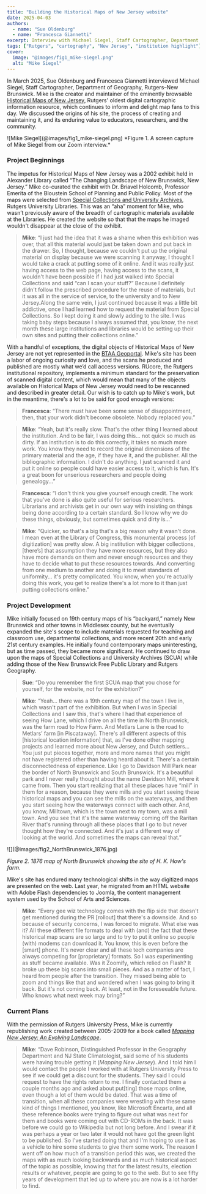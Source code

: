 ```yaml
---
title: "Building the Historical Maps of New Jersey website"
date: 2025-04-03
authors:
  - name: "Sue Oldenburg"
  - name: "Francesca Giannetti"
excerpt: Interview with Michael Siegel, Staff Cartographer, Department of Geography, Rutgers-New Brunswick."
tags: ["Rutgers", "cartography", "New Jersey", "institution highlight"]
cover:
  image: "@images/fig1_mike-siegel.png"
  alt: "Mike Siegel"
---
```



In March 2025, Sue Oldenburg and Francesca Giannetti interviewed Michael Siegel, Staff Cartographer, Department of Geography, Rutgers–New Brunswick. Mike is the creator and maintainer of the eminently browsable [Historical Maps of New Jersey](https://geography.rutgers.edu/historical-maps-of-new-jersey), Rutgers' oldest digital cartographic information resource, which continues to inform and delight map fans to this day. We discussed the origins of his site, the process of creating and maintaining it, and its enduring value to educators, researchers, and the community.


<CenterLayout>
![Mike Siegel](@images/fig1_mike-siegel.png)
*Figure 1. A screen capture of Mike Siegel from our Zoom interview.*
</CenterLayout>


### Project Beginnings

The impetus for Historical Maps of New Jersey was a 2002 exhibit held in Alexander Library called “The Changing Landscape of New Brunswick, New Jersey.” Mike co-curated the exhibit with Dr. Briavel Holcomb, Professor Emerita of the Bloustein School of Planning and Public Policy. Most of the maps were selected from [Special Collections and University Archives](https://www.libraries.rutgers.edu/new-brunswick/visit-study/locations/special-collections-university-archives), Rutgers University Libraries. This was an “aha” moment for Mike, who wasn’t previously aware of the breadth of cartographic materials available at the Libraries. He created the website so that that the maps he imaged wouldn't disappear at the close of the exhibit.

> **Mike**: “I just had the idea that it was a shame when this exhibition was over, that all this material would just be taken down and put back in the drawer. So, I thought, because we couldn't put up the original material on display because we were scanning it anyway, I thought I would take a crack at putting some of it online. And it was really just having access to the web page, having access to the scans, it wouldn't have been possible if I had just walked into Special Collections and said “can I scan your stuff?” Because I definitely didn't follow the prescribed procedure for the reuse of materials, but it was all in the service of service, to the university and to New Jersey.Along the same vein, I just continued because it was a little bit addictive, once I had learned how to request the material from Special
Collections. So I kept doing it and slowly adding to the site. I was taking baby steps because I always assumed that, you know, the next month these large institutions and libraries would be setting up their own sites and putting their collections online.”


With a handful of exceptions, the digital objects of Historical Maps of New Jersey are not yet represented in the [BTAA Geoportal](https://geo.btaa.org/). Mike's site has been a labor of ongoing curiosity and love, and the scans he produced and published are mostly what we’d call
access versions. RUcore, the Rutgers institutional repository, implements a minimum standard for the preservation of scanned digital content, which would mean that many of the objects available on Historical Maps of New Jersey would need to be rescanned and described in greater detail. Our wish is to catch up to Mike's work, but in the meantime, there's a lot to be said for good enough
versions:

> **Francesca**: “There must have been some sense of disappointment, then, that your work didn't become obsolete. Nobody replaced you.”

> **Mike**: “Yeah, but it's really slow. That's the other thing I learned about the institution. And to be fair, I was doing this... not quick so much as dirty. If an institution is to do this correctly, it takes so much more work. You know they need to record the
original dimensions of the primary material and the age, if they have it, and the publisher. All the bibliographic information. I didn't do anything. I just scanned it and put it online so people could have easier access to it, which is fun. It's a great boon for unserious researchers and people doing genealogy...”

> **Francesca**: “I don't think you give yourself enough credit. The work that you've done is also quite useful for serious researchers. Librarians and archivists get in our own way with insisting on things being done according to a certain standard. So I know why we do these things, obviously, but sometimes quick and dirty is...”


> **Mike**: “Quicker, so that's a big that's a big reason why it wasn't done. I mean even at the Library of Congress, this
monumental process [of digitization] was pretty slow. A big institution with bigger collections, [there’s] that assumption they have more resources, but they also have more demands on them and never enough resources and they have to decide what to put these resources towards. And converting from one medium to another and doing it to meet standards of uniformity... it's pretty complicated. You know, when you're actually doing this work, you get to realize there's a lot more to it than just putting collections online.”

### Project Development

Mike initially focused on 19th century maps of his “backyard,” namely New Brunswick and other towns in Middlesex county, but he eventually expanded the site's scope to include materials requested for teaching and classroom use, departmental collections, and more recent 20th and early 21st century examples. He initially found contemporary maps uninteresting, but as time passed, they became more significant. He continued to draw upon the maps of Special Collections and University Archives (SCUA) while adding those of the New Brunswick Free Public Library and Rutgers Geography.

> **Sue**: “Do you remember the first SCUA map that you chose for yourself, for the website, not for the exhibition?”

> **Mike**: “Yeah... there was a 19th century map of the town I live in, which wasn't part of the exhibition. But when I was
in Special Collections and I saw this, that's where I had that experience of seeing How Lane, which I drive on all the time in North Brunswick, was the farm road to How Farm. And Metlars Lane is the road to Metlars’ farm [in
Piscataway]. There's all different aspects of this [historical location information] that, as I've done other mapping projects and learned more about New Jersey, and Dutch settlers... You just put pieces together, more and more names that you might not have registered other than having heard about it. There's a certain disconnectedness of experience. Like I go to Davidson Mill Park near the border of North Brunswick and South Brunswick. It's a beautiful park and I never really thought about the name Davidson Mill, where it came from. Then you start realizing that all these places have “mill” in them for a reason, because they were mills and you start seeing these historical maps and you can see the mills on the waterways, and then you start seeing how the waterways connect with each other. And, you know, Milltown, which is the town next to my town, was a mill town. And you see that it's the same waterway coming off the Raritan River that's running through all these places that I go to but never thought how they're connected. And it's just a different way of looking at the world. And sometimes the maps can reveal that.”

<CenterLayout>
![](@images/fig2_NorthBrunswick_1876.jpg)

*Figure 2. 1876 map of North Brunswick showing the site of H. K. How's farm.*

</CenterLayout>

Mike's site has endured many technological shifts in the way digitized maps are presented on the web. Last year, he migrated from an
HTML website with Adobe Flash dependencies to Joomla, the content management system used by the School of Arts and Sciences.

> **Mike**: “Every gee wiz technology comes with the flip side that doesn't get mentioned during the PR [rollout] that
there's a downside. And so because of security concerns, I was forced to migrate.  What else was it? All these
different file formats to deal with (and) the fact that these historical map scans are so large and to try to put it online so people (with) modems can download it. You know, this is even before the [smart] phone. It's never clear and all these tech companies are always competing for [proprietary] formats. So I was experimenting as stuff became available. Was it Zoomify, which relied on Flash? It broke up these big scans into small pieces. And as a matter of fact, I heard from people after the transition. They missed being able to zoom and things
like that and wondered when I was going to bring it back. But it's not coming back. At least, not in the foreseeable future. Who knows what next week may bring?”

### Current Plans

With the permission of Rutgers University Press, Mike is currently republishing work created between 2005-2009 for a book called [*Mapping New Jersey: An Evolving Landscape*](https://geography.rutgers.edu/resources/new-jersey-atlas).

> **Mike**: “Dave Robinson, Distinguished Professor in the Geography Department and NJ State Climatologist, said some of his
students were having trouble getting it (*Mapping New Jersey*). And I told him I would contact the people I worked with at Rutgers University Press to see if we could get a discount for the students. They said I could request to have
the rights return to me. I finally contacted them a couple months ago and asked about put[ting] those maps online, even though a lot of them would be dated. That was a time of transition, when all these companies were wrestling with these same kind of things I mentioned, you know, like Microsoft Encarta, and all these reference books were trying to figure out what was next for them and books were coming out with CD-ROMs in the back. It was before we could go to Wikipedia but not long before. And I swear if it was perhaps a year or two later it would not have got the green light to be published. So I've started doing that and I'm hoping to use it as a vehicle to hire some students to give
them some work. The reason I went off on how much of a transition period this was, we created the maps with as much looking backwards and as much historical aspect of the topic as possible, knowing that for the latest results, election results or whatever, people are going to go to the web. But to see fifty years of development that led up to where you are now is a lot harder to find.

